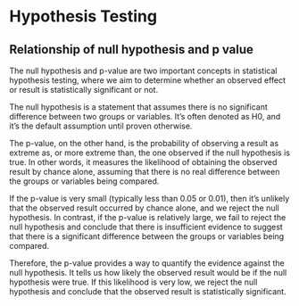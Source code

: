 # Hypothesis Testing

##  Relationship of null hypothesis and p value

The null hypothesis and p-value are two important concepts in statistical hypothesis testing, where we aim to determine whether an observed effect or result is statistically significant or not.

The null hypothesis is a statement that assumes there is no significant difference between two groups or variables. It's often denoted as H0, and it's the default assumption until proven otherwise.

The p-value, on the other hand, is the probability of observing a result as extreme as, or more extreme than, the one observed if the null hypothesis is true. In other words, it measures the likelihood of obtaining the observed result by chance alone, assuming that there is no real difference between the groups or variables being compared.

If the p-value is very small (typically less than 0.05 or 0.01), then it's unlikely that the observed result occurred by chance alone, and we reject the null hypothesis. In contrast, if the p-value is relatively large, we fail to reject the null hypothesis and conclude that there is insufficient evidence to suggest that there is a significant difference between the groups or variables being compared.

Therefore, the p-value provides a way to quantify the evidence against the null hypothesis. It tells us how likely the observed result would be if the null hypothesis were true. If this likelihood is very low, we reject the null hypothesis and conclude that the observed result is statistically significant.

